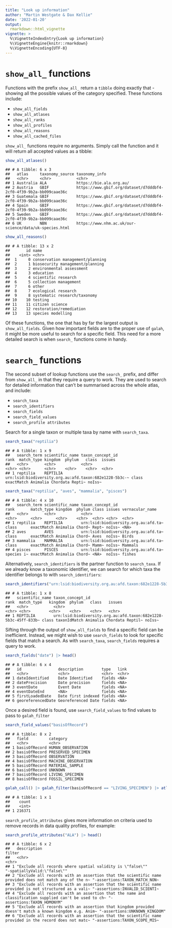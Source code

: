 ```yaml
---
title: "Look up information"
author: "Martin Westgate & Dax Kellie"
date: '2022-01-20'
output:
  rmarkdown::html_vignette
vignette: >
  %\VignetteIndexEntry{Look up information}
  %\VignetteEngine{knitr::rmarkdown}
  %\VignetteEncoding{UTF-8}
---
```


# `show_all_` functions
Functions with the prefix `show_all_` return a `tibble` doing exactly that 
- showing all the possible values of the category specified. These functions include:

-   `show_all_fields`
-   `show_all_atlases`
-   `show_all_ranks`
-   `show_all_profiles`
-   `show_all_reasons`
-   `show_all_cached_files`

`show_all_` functions require no arguments. Simply call the function and it will 
return all accepted values as a tibble:


```r
show_all_atlases()
```

```
## # A tibble: 6 x 3
##   atlas     taxonomy_source taxonomy_info                                                    
##   <chr>     <chr>           <chr>                                                            
## 1 Australia ALA             https://bie.ala.org.au/                                          
## 2 Austria   GBIF            https://www.gbif.org/dataset/d7dddbf4-2cf0-4f39-9b2a-bb099caae36c
## 3 Guatemala GBIF            https://www.gbif.org/dataset/d7dddbf4-2cf0-4f39-9b2a-bb099caae36c
## 4 Spain     GBIF            https://www.gbif.org/dataset/d7dddbf4-2cf0-4f39-9b2a-bb099caae36c
## 5 Sweden    GBIF            https://www.gbif.org/dataset/d7dddbf4-2cf0-4f39-9b2a-bb099caae36c
## 6 UK        NBN             https://www.nhm.ac.uk/our-science/data/uk-species.html
```

```r
show_all_reasons()
```

```
## # A tibble: 13 x 2
##       id name                            
##    <int> <chr>                           
##  1     0 conservation management/planning
##  2     1 biosecurity management/planning 
##  3     2 environmental assessment        
##  4     3 education                       
##  5     4 scientific research             
##  6     5 collection management           
##  7     6 other                           
##  8     7 ecological research             
##  9     8 systematic research/taxonomy    
## 10    10 testing                         
## 11    11 citizen science                 
## 12    12 restoration/remediation         
## 13    13 species modelling
```

Of these functions, the one that has by far the largest output is `show_all_fields`.
Given how important fields are to the proper use of `galah`, it might be more 
useful to search for a specific field. This need for a more detailed search is when
`search_` functions come in handy.


# `search_` functions
The second subset of lookup functions use the `search_` prefix, and differ from
`show_all_` in that they require a query to work. They are used to search for 
detailed information that can't be summarised across the whole atlas, and include:

-   `search_taxa`
-   `search_identifiers`
-   `search_fields`
-   `search_field_values`
-   `search_profile attributes`

Search for a single taxon or multiple taxa by name with `search_taxa`.


```r
search_taxa("reptilia")
```

```
## # A tibble: 1 x 9
##   search_term scientific_name taxon_concept_id                                       rank  match_type kingdom  phylum   class  issues
##   <chr>       <chr>           <chr>                                                  <chr> <chr>      <chr>    <chr>    <chr>  <chr> 
## 1 reptilia    REPTILIA        urn:lsid:biodiversity.org.au:afd.taxon:682e1228-5b3c-~ class exactMatch Animalia Chordata Repti~ noIss~
```

```r
search_taxa("reptilia", "aves", "mammalia", "pisces")
```

```
## # A tibble: 4 x 10
##   search_term scientific_name taxon_concept_id                     rank       match_type kingdom  phylum class issues vernacular_name
##   <chr>       <chr>           <chr>                                <chr>      <chr>      <chr>    <chr>  <chr> <chr>  <chr>          
## 1 reptilia    REPTILIA        urn:lsid:biodiversity.org.au:afd.ta~ class      exactMatch Animalia Chord~ Rept~ noIss~ <NA>           
## 2 aves        AVES            urn:lsid:biodiversity.org.au:afd.ta~ class      exactMatch Animalia Chord~ Aves  noIss~ Birds          
## 3 mammalia    MAMMALIA        urn:lsid:biodiversity.org.au:afd.ta~ class      exactMatch Animalia Chord~ Mamm~ noIss~ Mammals        
## 4 pisces      PISCES          urn:lsid:biodiversity.org.au:afd.ta~ species i~ exactMatch Animalia Chord~ <NA>  noIss~ fishes
```

Alternatively, `search_identifiers` is the partner function to `search_taxa`. 
If we already know a taxonomic identifier, we can search for 
which taxa the identifier belongs to with `search_identifiers`:


```r
search_identifiers("urn:lsid:biodiversity.org.au:afd.taxon:682e1228-5b3c-45ff-833b-550efd40c399")
```

```
## # A tibble: 1 x 8
##   scientific_name taxon_concept_id                                                rank  match_type   kingdom  phylum   class   issues
##   <chr>           <chr>                                                           <chr> <chr>        <chr>    <chr>    <chr>   <chr> 
## 1 REPTILIA        urn:lsid:biodiversity.org.au:afd.taxon:682e1228-5b3c-45ff-833b~ class taxonIdMatch Animalia Chordata Reptil~ noIss~
```

Sifting through the output of `show_all_fields` to find a specific field can be 
inefficient. Instead, we might wish to use `search_fields` to look for specific 
fields that match a search. As with `search_taxa`, `search_fields` requires a 
query to work.


```r
search_fields("date") |> head()
```

```
## # A tibble: 6 x 4
##   id                description        type   link 
##   <chr>             <chr>              <chr>  <chr>
## 1 dateIdentified    Date Identified    fields <NA> 
## 2 datePrecision     Date precision     fields <NA> 
## 3 eventDate         Event Date         fields <NA> 
## 4 eventDateEnd      <NA>               fields <NA> 
## 5 firstLoadedDate   Date first indexed fields <NA> 
## 6 georeferencedDate Georeferenced Date fields <NA>
```

Once a desired field is found, use `search_field_values` to find values to pass 
to `galah_filter`


```r
search_field_values("basisOfRecord")
```

```
## # A tibble: 8 x 2
##   field         category           
##   <chr>         <chr>              
## 1 basisOfRecord HUMAN_OBSERVATION  
## 2 basisOfRecord PRESERVED_SPECIMEN 
## 3 basisOfRecord OBSERVATION        
## 4 basisOfRecord MACHINE_OBSERVATION
## 5 basisOfRecord MATERIAL_SAMPLE    
## 6 basisOfRecord UNKNOWN            
## 7 basisOfRecord LIVING_SPECIMEN    
## 8 basisOfRecord FOSSIL_SPECIMEN
```

```r
galah_call() |> galah_filter(basisOfRecord == "LIVING_SPECIMEN") |> atlas_counts()
```

```
## # A tibble: 1 x 1
##    count
##    <int>
## 1 216371
```

`search_profile_attributes` gives more information on criteria used
to remove records in data quality profiles, for example:


```r
search_profile_attributes("ALA") |> head()
```

```
## # A tibble: 6 x 2
##   description                                                                                           filter                       
##   <chr>                                                                                                 <chr>                        
## 1 "Exclude all records where spatial validity is \"false\""                                             "-spatiallyValid:\"false\""  
## 2 "Exclude all records with an assertion that the scientific name provided does not match any of the n~ "-assertions:TAXON_MATCH_NON~
## 3 "Exclude all records with an assertion that the scientific name provided is not structured as a vali~ "-assertions:INVALID_SCIENTI~
## 4 "Exclude all records with an assertion that the name and classification supplied can't be used to ch~ "-assertions:TAXON_HOMONYM"  
## 5 "Exclude all records with an assertion that kingdom provided doesn't match a known kingdom e.g. Anim~ "-assertions:UNKNOWN_KINGDOM"
## 6 "Exclude all records with an assertion that the scientific name provided in the record does not matc~ "-assertions:TAXON_SCOPE_MIS~
```
